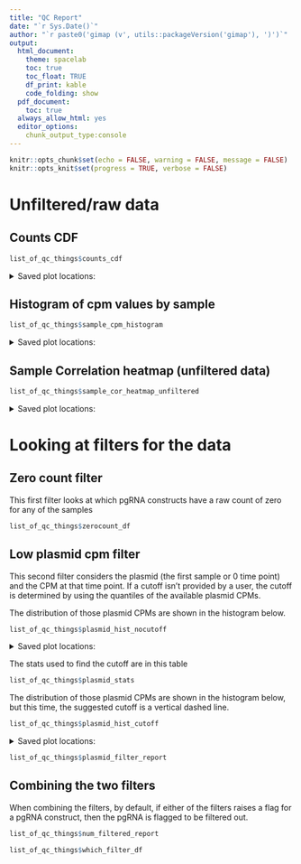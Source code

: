 ```yaml
---
title: "QC Report"
date: "`r Sys.Date()`"
author: "`r paste0('gimap (v', utils::packageVersion('gimap'), ')')`"
output: 
  html_document:
    theme: spacelab
    toc: true
    toc_float: TRUE
    df_print: kable
    code_folding: show
  pdf_document:
    toc: true
  always_allow_html: yes
  editor_options:
    chunk_output_type:console
---
```


<style>
  tbody tr:nth-child(odd){
    background-color: #D6E0F5;
}
</style>

```r
knitr::opts_chunk$set(echo = FALSE, warning = FALSE, message = FALSE)
knitr::opts_knit$set(progress = TRUE, verbose = FALSE)
```


# Unfiltered/raw data

## Counts CDF

```r
list_of_qc_things$counts_cdf
```

<details><summary> Saved plot locations: </summary>

This plot is saved as 
  
  * a `.png` in ``r list_of_qc_things$counts_cdf_file_loc$png``
  * a `.pdf` in ``r list_of_qc_things$counts_cdf_file_loc$pdf``

</details>

## Histogram of cpm values by sample

```r
list_of_qc_things$sample_cpm_histogram
```

<details><summary> Saved plot locations: </summary>

This plot is saved as 

  * a `.png` in ``r list_of_qc_things$sample_cpm_histogram_file_loc$png``
  * a `.pdf` in ``r list_of_qc_things$sample_cpm_histogram_file_loc$pdf``

</details>

## Sample Correlation heatmap (unfiltered data)

```r
list_of_qc_things$sample_cor_heatmap_unfiltered
```

<details><summary> Saved plot locations: </summary>

This plot is saved as 

  * a `.png` in ``r list_of_qc_things$sample_cor_heatmap_unfiltered_file_loc$png``
  * a `.pdf` in ``r list_of_qc_things$sample_cor_heatmap_unfiltered_file_loc$pdf``

</details>

# Looking at filters for the data

## Zero count filter

This first filter looks at which pgRNA constructs have a raw count of zero for any of the samples

```r
list_of_qc_things$zerocount_df
```

## Low plasmid cpm filter

This second filter considers the plasmid (the first sample or 0 time point) and the CPM at that time point. If a cutoff isn't provided by a user, the cutoff is determined by using the quantiles of the available plasmid CPMs.


The distribution of those plasmid CPMs are shown in the histogram below.

```r
list_of_qc_things$plasmid_hist_nocutoff
```

<details><summary> Saved plot locations: </summary>

This plot is saved as 

  * a `.png` in ``r list_of_qc_things$plasmid_hist_nocutoff_file_loc$png``
  * a `.pdf` in ``r list_of_qc_things$plasmid_hist_nocutoff_file_loc$pdf``

</details>

The stats used to find the cutoff are in this table

```r
list_of_qc_things$plasmid_stats
```

The distribution of those plasmid CPMs are shown in the histogram below, but this time, the suggested cutoff is a vertical dashed line.

```r
list_of_qc_things$plasmid_hist_cutoff
```

<details><summary> Saved plot locations: </summary>

This plot is saved as 

  * a `.png` in ``r list_of_qc_things$plasmid_hist_cutoff_file_loc$png``
  * a `.pdf` in ``r list_of_qc_things$plasmid_hist_cutoff_file_loc$pdf``

</details>

```r
list_of_qc_things$plasmid_filter_report
```

## Combining the two filters

When combining the filters, by default, if either of the filters raises a flag for a pgRNA construct, then the pgRNA is flagged to be filtered out.

```r
list_of_qc_things$num_filtered_report
```

```r
list_of_qc_things$which_filter_df
```